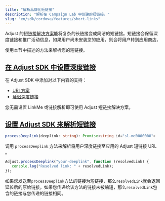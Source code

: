 ```yaml
---
title: "解析品牌化短链接"
description: "解析在 Campaign Lab 中创建的短链接。"
slug: "en/sdk/cordova/features/short-links"
---
```

Adjust 的[短链接解决方案](https://help.adjust.com/en/article/short-branded-links)能将复杂的长链接变成简洁的短链接。短链接会保留深度链接和推广活动信息，如果用户尚未安装您的应用，则会将用户转到应用商店。

使用本节中描述的方法来解析您的短链接。

[在 Adjust SDK 中设置深度链接](set-up-deep-linking-in-the-adjust-sdk)
-------------------------------------------------------------

在 Adjust SDK 中添加对以下内容的支持：

* [URI 方案](/en/sdk/cordova/features/deep-links)
* [延迟深度链接](/en/sdk/cordova/features/deep-links#deferred-deep-linking)

<callout type="note"> 

您无需设置 LinkMe 或链接解析即可使用 Adjust 短链接解决方案。
</Callout> 

[设置 Adjust SDK 来解析短链接](set-up-the-adjust-sdk-to-resolve-short-links)
--------------------------------------------------------------------

<codeblock title="方法签名"> 

```ts
processDeeplink(deeplink: string): Promise<string id="sl-md0000000">
```

</CodeBlock> 

调用 `processDeeplink` 方法来解析将用户深度链接至应用的 Adjust 短链接 URL 。

```js
Adjust.processDeeplink("your-deeplink", function (resolvedLink) {
   console.log("Resolved link: " + resolvedLink);
});
```

如果您发送至`processDeeplink`方法的链接为短链接，那么`resolvedLink`就会返回延长后的原始链接。如果您传递给该方法的链接未被缩短，那么`resolvedLink`包含的链接与您传递的链接相同。


